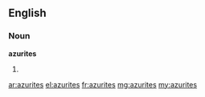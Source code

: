 ==English==

===Noun===
'''azurites'''

# {{plural of|azurite}}

[[ar:azurites]]
[[el:azurites]]
[[fr:azurites]]
[[mg:azurites]]
[[my:azurites]]